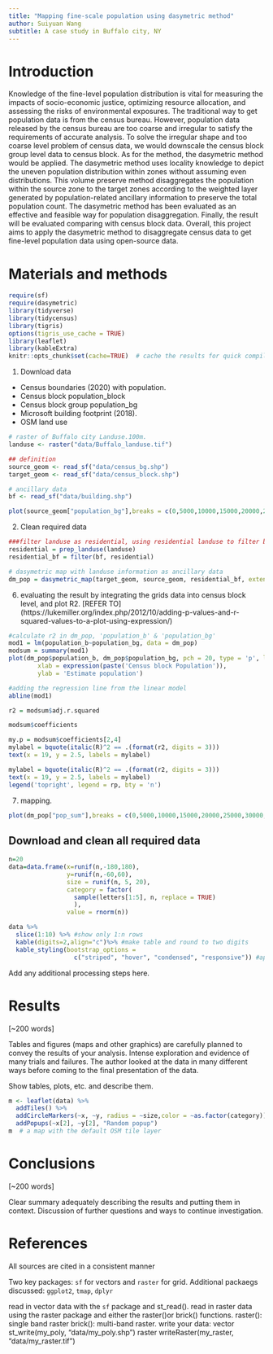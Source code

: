 ```yaml
---
title: "Mapping fine-scale population using dasymetric method"
author: Suiyuan Wang
subtitle: A case study in Buffalo city, NY
---
```


# Introduction

Knowledge of the fine-level population distribution is vital for measuring the impacts of socio-economic justice, optimizing resource allocation, and assessing the risks of environmental exposures. The traditional way to get population data is from the census bureau. However, population data released by the census bureau are too coarse and irregular to satisfy the requirements of accurate analysis. To solve the irregular shape and too coarse level problem of census data, we would downscale the census block group level data to census block. As for the method, the dasymetric method would be applied.  The dasymetric method uses locality knowledge to depict the uneven population distribution within zones without assuming even distributions. This volume preserve method disaggregates the population within the source zone to the target zones according to the weighted layer generated by population-related ancillary information to preserve the total population count. The dasymetric method has been evaluated as an effective and feasible way for population disaggregation. Finally, the result will be evaluated comparing with census block data. Overall, this project aims to apply the dasymetric method to disaggregate census data to get fine-level population data using open-source data.

# Materials and methods

```r
require(sf)
require(dasymetric)
library(tidyverse)
library(tidycensus)
library(tigris)
options(tigris_use_cache = TRUE)
library(leaflet)
library(kableExtra)
knitr::opts_chunk$set(cache=TRUE)  # cache the results for quick compiling
```

1. Download data 
* Census boundaries (2020) with population. 
 * Census block population_block
 * Census block group population_bg
* Microsoft building footprint (2018).
* OSM land use
```r
# raster of Buffalo city Landuse.100m.
landuse <- raster("data/Buffalo_landuse.tif") 

## definition
source_geom <- read_sf("data/census_bg.shp")
target_geom <- read_sf("data/census_block.shp")

# ancillary data
bf <- read_sf("data/building.shp")

plot(source_geom["population_bg"],breaks = c(0,5000,10000,15000,20000,25000,30000,35000,40000,45000), main="Buffalo city Population at Census Block Group (2020)")
```

2. Clean required data
```r
###filter landuse as residential, using residential landuse to filter building footprint
residential = prep_landuse(landuse)
residential_bf = filter(bf, residential)
```

```r
# dasymetric map with landuse information as ancillary data
dm_pop = dasymetric_map(target_geom, source_geom, residential_bf, extensive = "population_b")
```
6. evaluating the result by integrating the grids data into census block level, and plot R2.
[REFER TO] (https://lukemiller.org/index.php/2012/10/adding-p-values-and-r-squared-values-to-a-plot-using-expression/)
```r
#calculate r2 in dm_pop, 'population_b' & 'population_bg'
mod1 = lm(population_b~population_bg, data = dm_pop)
modsum = summary(mod1)
plot(dm_pop$population_b, dm_pop$population_bg, pch = 20, type = 'p', las = 1,
		xlab = expression(paste('Census block Population')),
		ylab = 'Estimate population')

#adding the regression line from the linear model
abline(mod1)
```

```r
r2 = modsum$adj.r.squared
```

```r
modsum$coefficients
```

```r
my.p = modsum$coefficients[2,4]
mylabel = bquote(italic(R)^2 == .(format(r2, digits = 3)))
text(x = 19, y = 2.5, labels = mylabel)
```

```r
mylabel = bquote(italic(R)^2 == .(format(r2, digits = 3)))
text(x = 19, y = 2.5, labels = mylabel)
legend('topright', legend = rp, bty = 'n')
```


7. mapping.
```r
plot(dm_pop["pop_sum"],breaks = c(0,5000,10000,15000,20000,25000,30000,35000,40000,45000),main="Dasymetric Population Map based on landuse and building footprint(2020)")
```

## Download and clean all required data
```r
n=20
data=data.frame(x=runif(n,-180,180),
                y=runif(n,-60,60),
                size = runif(n, 5, 20),
                category = factor(
                  sample(letters[1:5], n, replace = TRUE)
                  ),
                value = rnorm(n))
```

```r
data %>% 
  slice(1:10) %>% #show only 1:n rows
  kable(digits=2,align="c")%>% #make table and round to two digits
  kable_styling(bootstrap_options = 
                  c("striped", "hover", "condensed", "responsive")) #apply other formatting
```

Add any additional processing steps here.

# Results

[~200 words]

Tables and figures (maps and other graphics) are carefully planned to convey the results of your analysis. Intense exploration and evidence of many trials and failures. The author looked at the data in many different ways before coming to the final presentation of the data.

Show tables, plots, etc. and describe them.

```r
m <- leaflet(data) %>% 
  addTiles() %>% 
  addCircleMarkers(~x, ~y, radius = ~size,color = ~as.factor(category)) %>% 
  addPopups(~x[2], ~y[2], "Random popup")
m  # a map with the default OSM tile layer
```




# Conclusions

[~200 words]

Clear summary adequately describing the results and putting them in context. Discussion of further questions and ways to continue investigation.

# References

All sources are cited in a consistent manner





Two key packages: `sf` for vectors and `raster` for grid.
Additional packaegs discussed: `ggplot2`, `tmap`, `dplyr`

read in vector data with the `sf` package and st_read().
read in raster data using the raster package and either the raster()or brick() functions.
raster(): single band raster
brick(): multi-band raster.
write your data:
vector
st_write(my_poly, "data/my_poly.shp")
raster
writeRaster(my_raster, "data/my_raster.tif")
